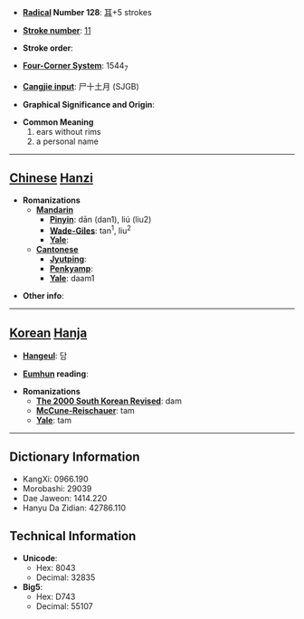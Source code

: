 * '''[[Wiktionary:Chinese radical index| Radical]] Number 128''': [[Wiktionary:Chinese radical index 耳|耳]]+5 strokes

* '''[[Wiktionary:Chinese total strokes index|Stroke number]]''': [[Wiktionary:Chinese total strokes index 11|11]]

* '''Stroke order''': 

* '''[[Wiktionary:Chinese four corner index|Four-Corner System]]''': 1544<sub>7</sub>

* '''[[Wiktionary:Chinese Cangjie index|Cangjie input]]''': 尸十土月 (SJGB)

* '''Graphical Significance and Origin''': 

* '''Common Meaning'''
*#ears without rims
*# a personal name


----

== [[Chinese]] [[Hanzi]] ==

* '''Romanizations'''
** '''[[Mandarin]]'''
*** '''[[Pinyin]]''': dān (dan1), liú (liu2)
*** '''[[Wade-Giles]]''': tan<sup>1</sup>, liu<sup>2</sup>
*** '''[[Yale]]''': 
** '''[[Cantonese]]'''
*** '''[[Jyutping]]''':
*** '''[[Penkyamp]]''': 
*** '''[[Yale]]''': daam1

* '''Other info''': 

----

== [[Korean]] [[Hanja]] ==

* '''[[Hangeul]]''': 담

* '''[[Eumhun]] reading''': 

* '''Romanizations'''
** '''[[The 2000 South Korean Revised Romanization|The 2000 South Korean Revised]]''': dam
** '''[[McCune-Reischauer]]''': tam
** '''[[Yale]]''': tam

----

== Dictionary Information ==

* KangXi: 0966.190
* Morobashi: 29039
* Dae Jaweon: 1414.220
* Hanyu Da Zidian: 42786.110

== Technical Information ==

* '''Unicode''':
** Hex: 8043
** Decimal: 32835
* '''Big5''':
** Hex: D743
** Decimal: 55107
